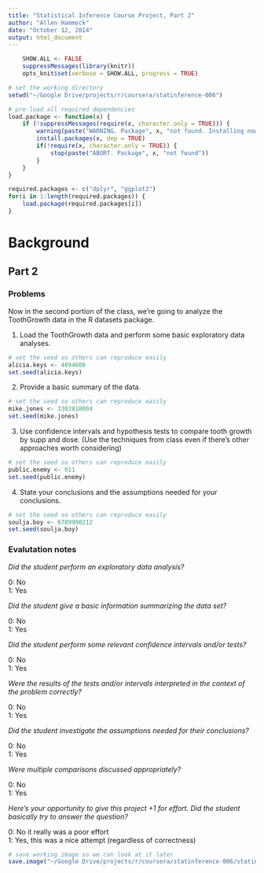 ```yaml
---
title: "Statistical Inference Course Project, Part 2"
author: "Allen Hammock"
date: "October 12, 2014"
output: html_document
---
```

```r
    SHOW.ALL <- FALSE
    suppressMessages(library(knitr))
    opts_knit$set(verbose = SHOW.ALL, progress = TRUE)
```

```r
# set the working directory
setwd("~/Google Drive/projects/r/coursera/statinference-006")

# pre-load all required dependencies
load.package <- function(x) {
    if (!suppressMessages(require(x, character.only = TRUE))) {
        warning(paste("WARNING. Package", x, "not found. Installing now."))
        install.packages(x, dep = TRUE)
        if(!require(x, character.only = TRUE)) {
            stop(paste("ABORT. Package", x, "not found"))
        }
    }
}

required.packages <- c("dplyr", "ggplot2")
for(i in 1:length(required.packages)) {
    load.package(required.packages[i])   
}
```
# Background

## Part 2

### Problems

Now in the second portion of the class, we're going to analyze the ToothGrowth data in the R datasets package. 

1. Load the ToothGrowth data and perform some basic exploratory data analyses.

```r
# set the seed so others can reproduce easily
alicia.keys <- 4894608
set.seed(alicia.keys)

```

2. Provide a basic summary of the data.

```r
# set the seed so others can reproduce easily
mike.jones <- 3302818004
set.seed(mike.jones)

```

3. Use confidence intervals and hypothesis tests to compare tooth growth by supp and dose. (Use the techniques from class even if there's other approaches worth considering)

```r
# set the seed so others can reproduce easily
public.enemy <- 911
set.seed(public.enemy)

```

4. State your conclusions and the assumptions needed for your conclusions. 

```r
# set the seed so others can reproduce easily
soulja.boy <- 6789998212
set.seed(soulja.boy)

```

### Evalutation notes

*Did the student perform an exploratory data analysis?*

0: No<br />
1: Yes

*Did the student give a basic information summarizing the data set?*

0: No<br />
1: Yes

*Did the student perform some relevant confidence intervals and/or tests?*

0: No<br />
1: Yes

*Were the results of the tests and/or intervals interpreted in the context of the problem correctly? *

0: No<br />
1: Yes

*Did the student investigate the assumptions needed for their conclusions?*

0: No<br />
1: Yes

*Were multiple comparisons discussed appropriately?*

0: No<br />
1: Yes

*Here's your opportunity to give this project +1 for effort. Did the student basically try to answer the question?*

0: No it really was a poor effort<br />
1: Yes, this was a nice attempt (regardless of correctness)


```r
# save working image so we can look at it later
save.image("~/Google Drive/projects/r/coursera/statinference-006/statinference-006-pt2.RData")
```